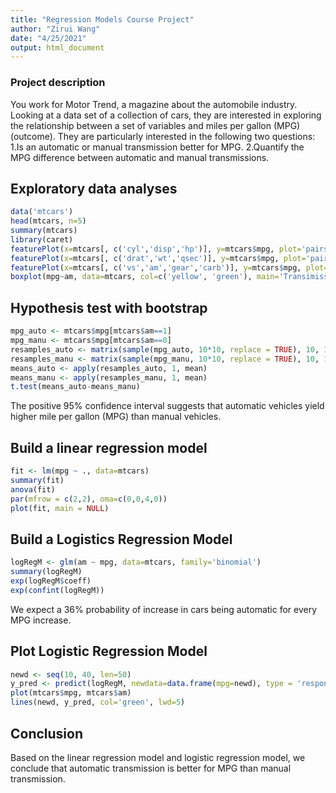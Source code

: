 ```yaml
---
title: "Regression Models Course Project"
author: "Zirui Wang"
date: "4/25/2021"
output: html_document
---
```


### Project description
You work for Motor Trend, a magazine about the automobile industry. Looking at a data set of a collection of cars, they are interested in exploring the relationship between a set of variables and miles per gallon (MPG) (outcome). They are particularly interested in the following two questions:
1.Is an automatic or manual transmission better for MPG.
2.Quantify the MPG difference between automatic and manual transmissions.

## Exploratory data analyses
```r
data('mtcars')
head(mtcars, n=5)
summary(mtcars)
library(caret)
featurePlot(x=mtcars[, c('cyl','disp','hp')], y=mtcars$mpg, plot='pairs')
featurePlot(x=mtcars[, c('drat','wt','qsec')], y=mtcars$mpg, plot='pairs')
featurePlot(x=mtcars[, c('vs','am','gear','carb')], y=mtcars$mpg, plot='pairs')
boxplot(mpg~am, data=mtcars, col=c('yellow', 'green'), main='Transimission vs MPG', xlab = 'Transmission', ylab = 'Mile per Gallon(mpg)')
```

## Hypothesis test with bootstrap
```r
mpg_auto <- mtcars$mpg[mtcars$am==1]
mpg_manu <- mtcars$mpg[mtcars$am==0]
resamples_auto <- matrix(sample(mpg_auto, 10*10, replace = TRUE), 10, 10)
resamples_manu <- matrix(sample(mpg_manu, 10*10, replace = TRUE), 10, 10)
means_auto <- apply(resamples_auto, 1, mean)
means_manu <- apply(resamples_manu, 1, mean)
t.test(means_auto-means_manu)
```
The positive 95% confidence interval suggests that automatic vehicles yield higher mile per gallon (MPG) than manual vehicles. 

## Build a linear regression model
```r
fit <- lm(mpg ~ ., data=mtcars)
summary(fit)
anova(fit)
par(mfrow = c(2,2), oma=c(0,0,4,0))
plot(fit, main = NULL)
```

## Build a Logistics Regression Model
```r
logRegM <- glm(am ~ mpg, data=mtcars, family='binomial')
summary(logRegM)
exp(logRegM$coeff)
exp(confint(logRegM))
```
We expect a 36% probability of increase in cars being automatic for every MPG increase. 

## Plot Logistic Regression Model
```r
newd <- seq(10, 40, len=50)
y_pred <- predict(logRegM, newdata=data.frame(mpg=newd), type = 'response')
plot(mtcars$mpg, mtcars$am)
lines(newd, y_pred, col='green', lwd=5)
```

## Conclusion
Based on the linear regression model and logistic regression model, we conclude that automatic transmission is better for MPG than manual transmission. 
